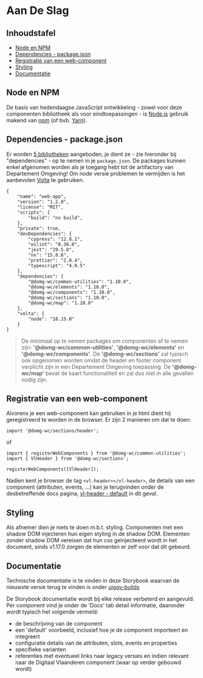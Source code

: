 
<Meta title="Afnemen/Aan De Slag"/>

# Aan De Slag

## Inhoudstafel

- [Node en NPM](#node-en-npm)
- [Dependencies - package.json](#dependencies---packagejson)
- [Registratie van een web-component](#registratie-van-een-web-component)
- [Styling](#styling)
- [Documentatie](#documentatie)


## Node en NPM

De basis van hedendaagse JavaScript ontwikkeling - zowel voor deze componenten bibliotheek als voor eindtoepassingen -
is [Node.js](https://nodejs.org/en) gebruik makend van [npm](https://www.npmjs.com/) (of bvb.
[Yarn](https://yarnpkg.com/)).


## Dependencies - package.json

Er worden [5 bibliotheken](/story/afnemen-artifacts--page) aangeboden, je dient ze - zie hieronder bij "dependencies" -
op te nemen in je `package.json`. De packages kunnen enkel afgenomen worden als je toegang hebt tot de artifactory van
Departement Omgeving! Om node versie problemen te vermijden is het aanbevolen [Volta](https://volta.sh/) te gebruiken.

```
{
    "name": "web-app",
    "version": "1.2.0",
    "license": "MIT",
    "scripts": {
        "build": "nx build",
    },
    "private": true,
    "devDependencies": {
        "cypress": "12.8.1",
        "eslint": "8.36.0",
        "jest": "29.5.0",
        "nx": "15.8.6",
        "prettier": "2.8.4",
        "typescript": "4.9.5"
    },
    "dependencies": {
        "@domg-wc/common-utilities": "1.10.0",
        "@domg-wc/elements": "1.10.0",
        "@domg-wc/components": "1.10.0",
        "@domg-wc/sections": "1.10.0",
        "@domg-wc/map": "1.10.0"
    },
    "volta": {
        "node": "18.15.0"
    }
}
```

> De minimaal op te nemen packages om componenten af te nemen zijn: __'@domg-wc/common-utilities'__,
__'@domg-wc/elements'__ en __'@domg-wc/components'__. De __'@domg-wc/sections'__ zal typisch ook opgenomen worden
omdat de header en footer component verplicht zijn in een Departement Omgeving toepassing. De __'@domg-wc/map'__
bevat de kaart functionaliteit en zal dus niet in alle gevallen nodig zijn.


## Registratie van een web-component

Alvorens je een web-component kan gebruiken in je html dient hij geregistreerd te worden in de browser. Er zijn 2
manieren om dat te doen:

```
import '@domg-wc/sections/header';
```

of

```
import { registerWebComponents } from '@domg-wc/common-utilities';
import { VlHeader } from '@domg-wc/sections';

registerWebComponents([VlHeader]);
```

Nadien kent je browser de tag `<vl-header></vl-header>`, de details van een component (attributen, events, ...) kan je
terugvinden onder de desbetreffende docs pagina, [vl-header - default](/docs/sections-header--header-default)
in dit geval.


## Styling

Als afnemer dien je niets te doen m.b.t. styling. Componenten met een shadow DOM injecteren hun eigen styling in de
shadow DOM. Elementen zonder shadow DOM vereisen dat hun css geïnjecteerd wordt in het document, sinds v1.17.0
zorgen de elementen er zelf voor dat dit gebeurd.


## Documentatie

Technische documentatie is te vinden in deze Storybook waarvan de nieuwste versie terug te vinden is onder
[uigov-builds](https://milieuinfo.github.io/uigov-builds/release/latest/storybook)

De Storybook documentatie wordt bij elke release verbeterd en aangevuld. Per component vind je onder de 'Docs' tab
detail informatie, daaronder wordt typisch het volgende vermeld:

- de beschrijving van de component
- een 'default' voorbeeld, inclusief hoe je de component importeert en integreert
- configuratie details van de attributen, slots, events en properties
- specifieke varianten
- referenties met eventueel links naar legacy versies en indien relevant naar de Digitaal Vlaanderen component (waar op
verder gebouwd wordt)
